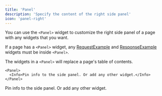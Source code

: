 ```yaml
---
title: 'Panel'
description: 'Specify the content of the right side panel'
icon: 'panel-right'
---
```


You can use the `<Panel>` widget to customize the right side panel of a page with any widgets that you want.

If a page has a `<Panel>` widget, any [RequestExample](/widgets/examples#request-example) and [ResponseExample](/widgets/examples#response-example) widgets must be inside `<Panel>`.

The widgets in a `<Panel>` will replace a page's table of contents.

````mdx
<Panel>
  <Info>Pin info to the side panel. Or add any other widget.</Info>
</Panel>
````

<Panel>
  <Info>Pin info to the side panel. Or add any other widget.</Info>
</Panel>